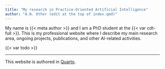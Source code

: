 ```yaml
---
title: "My research in Practice-Oriented Artificial Intelligence"
author: "A.N. Other (edit at the top of index.qmd)"
---
```


My name is {{< meta author >}} and I am a PhD student at the {{< var cdt-full >}}. 
This is my professional website where I describe my main research area, ongoing projects, publications, and other AI-related activities. 

{{< var todo >}}

---

This website is authored in [Quarto](https://quarto.org/docs/websites).
